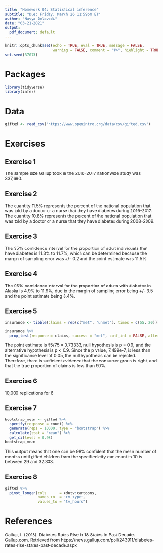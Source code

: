 ```yaml
---
title: "Homework 04: Statistical inference"
subtitle: "Due: Friday, March 26 11:59pm ET"
author: "Navya Belavadi"
date: "03-21-2021"
output:
  pdf_document: default
---
```


```r
knitr::opts_chunk$set(echo = TRUE, eval = TRUE, message = FALSE, 
                      warning = FALSE, comment = "#>", highlight = TRUE)
set.seed(37073)
```

# Packages

```r
library(tidyverse)
library(infer)
```

# Data

```r
gifted <- read_csv("https://www.openintro.org/data/csv/gifted.csv")
```

# Exercises

## Exercise 1
The sample size Gallup took in the 2016-2017 nationwide study was 337,690.

## Exercise 2
The quantity 11.5% represents the percent of the national population that was told by a doctor or a nurse that they have diabetes during 2016-2017. The quantity 10.8% represents the percent of the national population that was told by a doctor or a nurse that they have diabetes during 2008-2009.

## Exercise 3
The 95% confidence interval for the proportion of adult individuals that have diabetes is 11.3% to 11.7%, which can be determined because the margin of sampling error was +/- 0.2 and the point estimate was 11.5%. 

## Exercise 4
The 95% confidence interval for the proportion of adults with diabetes in Alaska is 4.9% to 11.9%, due to the margin of sampling error being +/- 3.5 and the point estimate being 8.4%.

## Exercise 5
```r
insurance <- tibble(claims = rep(c("met", "unmet"), times = c(55, 20)))

insurance %>%
  prop_test(response = claims, success = "met", conf_int = FALSE, alternative = "less", z = TRUE, p = 0.9)
```

The point estimate is 55/75 = 0.73333, null hypothesis is p = 0.9, and the alternative hypothesis is p < 0.9. Since the p value, 7.499e-7, is less than the significance level of 0.05, the null hypothesis can be rejected. Therefore, there is sufficient evidence that the consumer group is right, and that the true proportion of claims is less than 90%.

## Exercise 6
10,000 replications for 6

## Exercise 7
```r
bootstrap_mean <- gifted %>%
  specify(response = count) %>%
  generate(reps = 10000, type = "bootstrap") %>%
  calculate(stat = "mean") %>%
  get_ci(level = 0.98)
bootstrap_mean
```
This output means that one can be 98% confident that the mean number of months until gifted children from the specified city can count to 10 is between 29 and 32.333. 


## Exercise 8

```r
gifted %>% 
  pivot_longer(cols      = edutv:cartoons, 
               names_to  = "tv_type", 
               values_to = "tv_hours")
```





# References

Gallup, I. (2018). Diabetes Rates Rise in 18 States in Past Decade. 
Gallup.com. Retrieved from 
https://news.gallup.com/poll/243911/diabetes-rates-rise-states-past-decade.aspx
